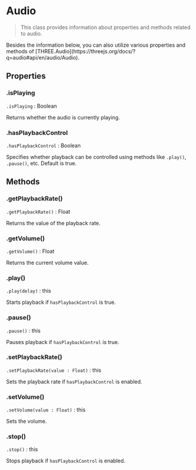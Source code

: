 
# Audio

> This class provides information about properties and methods related to audio.

<Callout type="info">
    Besides the information below, you can also utilize various properties and methods of [THREE.Audio](https://threejs.org/docs/?q=audio#api/en/audio/Audio).
</Callout>

## Properties

### .isPlaying

`.isPlaying` : Boolean

Returns whether the audio is currently playing.

### .hasPlaybackControl

`.hasPlaybackControl` : Boolean

Specifies whether playback can be controlled using methods like `.play()`, `.pause()`, etc. Default is true.

## Methods

### .getPlaybackRate()

`.getPlaybackRate()` : Float

Returns the value of the playback rate.

### .getVolume()

`.getVolume()` : Float

Returns the current volume value.

### .play()

`.play(delay)` : this

Starts playback if `hasPlaybackControl` is true.

### .pause()

`.pause()` : this

Pauses playback if `hasPlaybackControl` is true.

### .setPlaybackRate()

`.setPlaybackRate(value : Float)` : this

Sets the playback rate if `hasPlaybackControl` is enabled.

### .setVolume()

`.setVolume(value : Float)` : this

Sets the volume.

### .stop()

`.stop()` : this

Stops playback if `hasPlaybackControl` is enabled.